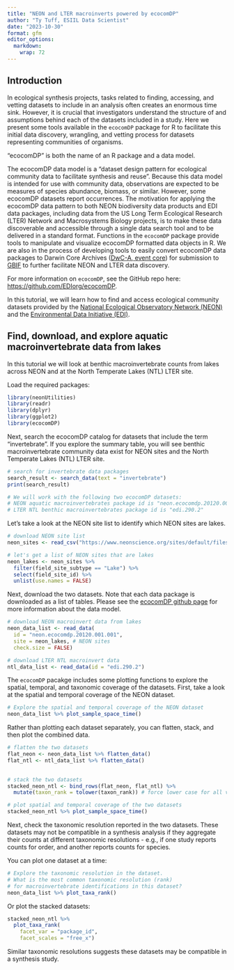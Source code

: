 ```yaml
---
title: "NEON and LTER macroinverts powered by ecocomDP"
author: "Ty Tuff, ESIIL Data Scientist"
date: "2023-10-30"
format: gfm
editor_options: 
  markdown: 
    wrap: 72
---
```


## Introduction  

In ecological synthesis projects, tasks related to finding, accessing, and vetting datasets to include in an analysis often creates an enormous time sink. However, it is crucial that investigators understand the structure of and assumptions behind each of the datasets included in a study. Here we present some tools available in the `ecocomDP` package for R to facilitate this initial data discovery, wrangling, and vetting process for datasets representing communities of organisms. 

"ecocomDP" is both the name of an R package and a data model. 
 
The ecocomDP data model is a "dataset design pattern for ecological community data to facilitate synthesis and reuse". Because this data model is intended for use with community data, observations are expected to be measures of species abundance, biomass, or similar. However, some ecocomDP datasets report occurrences. The motivation for applying the ecocomDP data pattern to both NEON biodiversity data products and EDI data packages, including data from the US Long Term Ecological Research (LTER) Network and Macrosystems Biology projects, is to make these data discoverable and accessible through a single data search tool and to be delivered in a standard format. Functions in the `ecocomDP` package provide tools to manipulate and visualize ecocomDP formatted data objects in R. We are also in the process of developing tools to easily convert ecocomDP data packages to Darwin Core Archives ([DwC-A, event core](https://rs.gbif.org/core/dwc_event_2022-02-02.xml)) for submission to [GBIF](https://www.gbif.org/) to further facilitate NEON and LTER data discovery.     

For more information on `ecocomDP`, see the GitHub repo here:
<a href="https://github.com/EDIorg/ecocomDP">https://github.com/EDIorg/ecocomDP</a>.

In this tutorial, we will learn how to find and access ecological community datasets provided by the [National Ecological Observatory Network (NEON)](https://www.neonscience.org/) and the [Environmental Data Initiative (EDI)](https://edirepository.org/). 

## Find, download, and explore aquatic macroinvertebrate data from lakes
In this tutorial we will look at benthic macroinvertebrate counts from lakes across NEON and at the North Temperate Lakes (NTL) LTER site. 

Load the required packages:
```r
library(neonUtilities)
library(readr)
library(dplyr)
library(ggplot2)
library(ecocomDP)
```

Next, search the ecocomDP catalog for datasets that include the term "invertebrate". If you explore the summary table, you will see benthic macroinvertebrate community data exist for NEON sites and the North Temperate Lakes (NTL) LTER site. 
```r
# search for invertebrate data packages
search_result <- search_data(text = "invertebrate")
print(search_result)

# We will work with the following two ecocomDP datasets:
# NEON aquatic macroinvertebrates package id is "neon.ecocomdp.20120.001.001"	
# LTER NTL benthic macroinvertebrates package id is "edi.290.2"

```

Let's take a look at the NEON site list to identify which NEON sites are lakes.
```r
# download NEON site list
neon_sites <- read_csv("https://www.neonscience.org/sites/default/files/NEON_Field_Site_Metadata_20230309.csv")

# let's get a list of NEON sites that are lakes
neon_lakes <- neon_sites %>% 
  filter(field_site_subtype == "Lake") %>%
  select(field_site_id) %>% 
  unlist(use.names = FALSE)

```

Next, download the two datasets. Note that each data package is downloaded as a list of tables. Please see the [ecocomDP github page](https://github.com/EDIorg/ecocomDP/blob/main/model/table_description.md) for more information about the data model. 
```r
# download NEON macroinvert data from lakes
neon_data_list <- read_data(
  id = "neon.ecocomdp.20120.001.001",
  site = neon_lakes, # NEON sites
  check.size = FALSE)

# download LTER NTL macroinvert data
ntl_data_list <- read_data(id = "edi.290.2")

```

The `ecocomDP` pacakge includes some plotting functions to explore the spatial, temporal, and taxonomic coverage of the datasets. First, take a look at the spatial and temporal coverage of the NEON dataset. 
```r
# Explore the spatial and temporal coverage of the NEON dataset
neon_data_list %>% plot_sample_space_time()
```

Rather than plotting each dataset separately, you can flatten, stack, and then plot the combined data. 
```r
# flatten the two datasets
flat_neon <- neon_data_list %>% flatten_data()
flat_ntl <- ntl_data_list %>% flatten_data()
  

# stack the two datasets
stacked_neon_ntl <- bind_rows(flat_neon, flat_ntl) %>%
  mutate(taxon_rank = tolower(taxon_rank)) # force lower case for all values

# plot spatial and temporal coverage of the two datasets
stacked_neon_ntl %>% plot_sample_space_time()

```

Next, check the taxonomic resolution reported in the two datasets. These datasets may not be compatible in a synthesis analysis if they aggregate their counts at different taxonomic resolutions - e.g., if one study reports counts for order, and another reports counts for species. 

You can plot one dataset at a time:
```r
# Explore the taxonomic resolution in the dataset. 
# What is the most common taxonomic resolution (rank) 
# for macroinvertebrate identifications in this dataset?
neon_data_list %>% plot_taxa_rank()
```
Or plot the stacked datasets:
```r
stacked_neon_ntl %>% 
  plot_taxa_rank(
    facet_var = "package_id",
    facet_scales = "free_x")
```

Similar taxonomic resolutions suggests these datasets may be compatible in a synthesis study.
